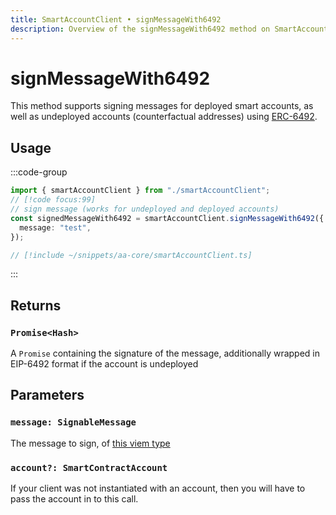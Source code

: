 ```yaml
---
title: SmartAccountClient • signMessageWith6492
description: Overview of the signMessageWith6492 method on SmartAccountClient
---
```



# signMessageWith6492

This method supports signing messages for deployed smart accounts, as well as undeployed accounts (counterfactual addresses) using [ERC-6492](https://eips.ethereum.org/EIPS/eip-6492).

## Usage

:::code-group

```ts [example.ts]
import { smartAccountClient } from "./smartAccountClient";
// [!code focus:99]
// sign message (works for undeployed and deployed accounts)
const signedMessageWith6492 = smartAccountClient.signMessageWith6492({
  message: "test",
});
```

```ts [smartAccountClient.ts]
// [!include ~/snippets/aa-core/smartAccountClient.ts]
```

:::

## Returns

### `Promise<Hash>`

A `Promise` containing the signature of the message, additionally wrapped in EIP-6492 format if the account is undeployed

## Parameters

### `message: SignableMessage`

The message to sign, of [this viem type](https://viem.sh/docs/actions/wallet/signMessage#message)

### `account?: SmartContractAccount`

If your client was not instantiated with an account, then you will have to pass the account in to this call.
